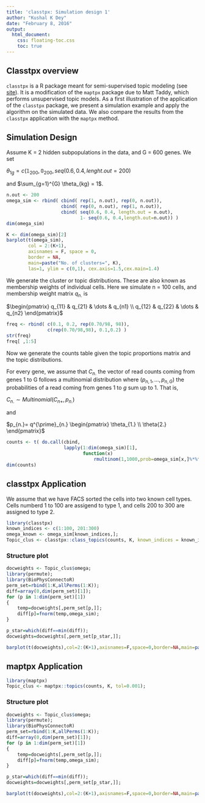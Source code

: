 ```yaml
---
title: 'classtpx: Simulation design 1'
author: "Kushal K Dey"
date: "February 8, 2016"
output: 
  html_document:
    css: floating-toc.css
    toc: true
---
```


## Classtpx overview

`classtpx` is a R package meant for semi-supervised topic modeling (see [site](https://github.com/kkdey/classtpx)). It is a modification of the `maptpx` package due to Matt Taddy, which performs unsupervised topic models. As a first illustration of the application of the `classtpx` package, we present a simulation example and apply the algorithm on the simulated data. We also compare the results from the `classtpx` application with the `maptpx` method. 


## Simulation Design

Assume K = 2 hidden subpopulations in the data, and G = 600 genes. We set

$\theta_{1g} = c(\mathbb{1}_200, \mathbb{0}_200, seq(0.6, 0.4, lenght.out = 200)$

and $\sum_{g=1}^{G} \theta_{kg} = 1$.

```r
n.out <- 200
omega_sim <- rbind( cbind( rep(1, n.out), rep(0, n.out)), 
                    cbind( rep(0, n.out), rep(1, n.out)),
                    cbind( seq(0.6, 0.4, length.out = n.out), 
                           1- seq(0.6, 0.4,length.out=n.out)) )
dim(omega_sim)
```

```r
K <- dim(omega_sim)[2]
barplot(t(omega_sim), 
        col = 2:(K+1),
        axisnames = F, space = 0, 
        border = NA, 
        main=paste("No. of clusters=", K),
        las=1, ylim = c(0,1), cex.axis=1.5,cex.main=1.4)
```


We generate the cluster or topic distributions. These are also known as membership weights of individual cells. Here we simulate n = 100 cells, and membership weight
matrix $q_{n.}$ is

$\begin{pmatrix} q_{11} & q_{21} & \dots & q_{n1} \\
  q_{12} & q_{22} & \dots & q_{n2} 
  \end{pmatrix}$


```r
freq <- rbind( c(0.1, 0.2, rep(0.70/98, 98)),
               c(rep(0.70/98,98), 0.1,0.2) )
str(freq)
freq[ ,1:5]
```


Now we generate the counts table given the topic proportions matrix and the topic distributions.

For every gene, we assume that $C_{n.}$ the vector of read counts coming from genes 1 to G follows a multinomial distribution where $\left( p_{n,1}, \dots, p_{n,G} \right)$ the probabilities of a read coming from genes 1 to $g$ sum up to 1. That is, 

$C_{n.} \sim Multinomial \left( C_{n+}, p_{n.} \right)$ 

and 

$p_{n.}= q^{\prime}_{n.} \begin{pmatrix} \theta_{1.} \\ \theta{2.} \end{pmatrix}$


```r
counts <- t( do.call(cbind,
                     lapply(1:dim(omega_sim)[1], 
                            function(x) 
                                rmultinom(1,1000,prob=omega_sim[x,]%*%freq))))
dim(counts)
```


## classtpx Application

We assume that we have FACS sorted the cells into two known cell types. Cells numberd $1$ to $100$ are assigend to type 1, and cells $200$ to $300$ are assigned to type 2.


```r
library(classtpx)
known_indices <- c(1:100, 201:300)
omega_known <- omega_sim[known_indices,];
Topic_clus <- classtpx::class_topics(counts, K, known_indices = known_indices, omega_known = omega_known, tol=0.001);
```

### Structure plot 

```r
docweights <- Topic_clus$omega;
library(permute);
library(BioPhysConnectoR)
perm_set=rbind(1:K,allPerms(1:K));
diff=array(0,dim(perm_set)[1]);
for (p in 1:dim(perm_set)[1])
{
    temp=docweights[,perm_set[p,]];
    diff[p]=fnorm(temp,omega_sim);
}

p_star=which(diff==min(diff));
docweights=docweights[,perm_set[p_star,]];

barplot(t(docweights),col=2:(K+1),axisnames=F,space=0,border=NA,main=paste("No. of clusters=",K),las=1,ylim=c(0,1),cex.axis=1.5,cex.main=1.4)
```

## maptpx Application

```r
library(maptpx)
Topic_clus <- maptpx::topics(counts, K, tol=0.001);
```

### Structure plot 

```r
docweights <- Topic_clus$omega;
library(permute);
library(BioPhysConnectoR)
perm_set=rbind(1:K,allPerms(1:K));
diff=array(0,dim(perm_set)[1]);
for (p in 1:dim(perm_set)[1])
{
    temp=docweights[,perm_set[p,]];
    diff[p]=fnorm(temp,omega_sim);
}

p_star=which(diff==min(diff));
docweights=docweights[,perm_set[p_star,]];

barplot(t(docweights),col=2:(K+1),axisnames=F,space=0,border=NA,main=paste("No. of clusters=",K),las=1,ylim=c(0,1),cex.axis=1.5,cex.main=1.4)
```
